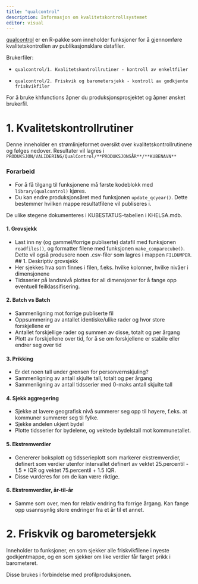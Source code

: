 ```yaml
---
title: "qualcontrol"
description: Informasjon om kvalitetskontrollsystemet
editor: visual
---
```


[qualcontrol](https://github.com/helseprofil/qualcontrol) er en R-pakke som inneholder funksjoner for å gjennomføre kvalitetskontrollen av publikasjonsklare datafiler.

Brukerfiler:

-   `qualcontrol/1. Kvalitetskontrollrutiner - kontroll av enkeltfiler`

-   `qualcontrol/2. Friskvik og barometersjekk - kontroll av godkjente friskvikfiler`

For å bruke khfunctions åpner du produksjonsprosjektet og åpner ønsket brukerfil.

# 1. Kvalitetskontrollrutiner

Denne inneholder en strømlinjeformet oversikt over kvalitetskontrollrutinene og følges nedover. Resultater vil lagres i `PRODUKSJON/VALIDERING/QualControl/**PRODUKSJONSÅR**/**KUBENAVN**`

### Forarbeid

-   For å få tilgang til funksjonene må første kodeblokk med `library(qualcontrol)` kjøres.
-   Du kan endre produksjonsåret med funksjonen `update_qcyear()`. Dette bestemmer hvilken mappe resultatfilene vil publiseres i.

De ulike stegene dokumenteres i KUBESTATUS-tabellen i KHELSA.mdb.

#### 1. Grovsjekk

-   Last inn ny (og gammel/forrige publiserte) datafil med funksjonen `readfiles()`, og formatter filene med funksjonen `make_comparecube()`. Dette vil også produsere noen .csv-filer som lagres i mappen `FILDUMPER`. \## 1. Deskriptiv grovsjekk
-   Her sjekkes hva som finnes i filen, f.eks. hvilke kolonner, hvilke nivåer i dimensjonene
-   Tidsserier på landsnivå plottes for all dimensjoner for å fange opp eventuell feilklassifisering.

#### 2. Batch vs Batch

-   Sammenligning mot forrige publiserte fil
-   Oppsummering av antallet identiske/ulike rader og hvor store forskjellene er
-   Antallet forskjellige rader og summen av disse, totalt og per årgang
-   Plott av forskjellene over tid, for å se om forskjellene er stabile eller endrer seg over tid

#### 3. Prikking

-   Er det noen tall under grensen for personvernskjuling?
-   Sammenligning av antall skjulte tall, totalt og per årgang
-   Sammenligning av antall tidsserier med 0-maks antall skjulte tall

#### 4. Sjekk aggregering

-   Sjekke at lavere geografisk nivå summerer seg opp til høyere, f.eks. at kommuner summerer seg til fylke.
-   Sjekke andelen ukjent bydel
-   Plotte tidsserier for bydelene, og vektede bydelstall mot kommunetallet.

#### 5. Ekstremverdier

-   Genererer boksplott og tidsserieplott som markerer ekstremverdier, definert som verdier utenfor intervallet definert av vektet 25.percentil - 1.5 \* IQR og vektet 75.percentil + 1.5 IQR.
-   Disse vurderes for om de kan være riktige.

#### 6. Ekstremverdier, år-til-år

-   Samme som over, men for relativ endring fra forrige årgang. Kan fange opp usannsynlig store endringer fra et år til et annet.

# 2. Friskvik og barometersjekk

Inneholder to funksjoner, en som sjekker alle friskvikfilene i nyeste godkjentmappe, og en som sjekker om like verdier får farget prikk i barometeret.

Disse brukes i forbindelse med profilproduksjonen.
